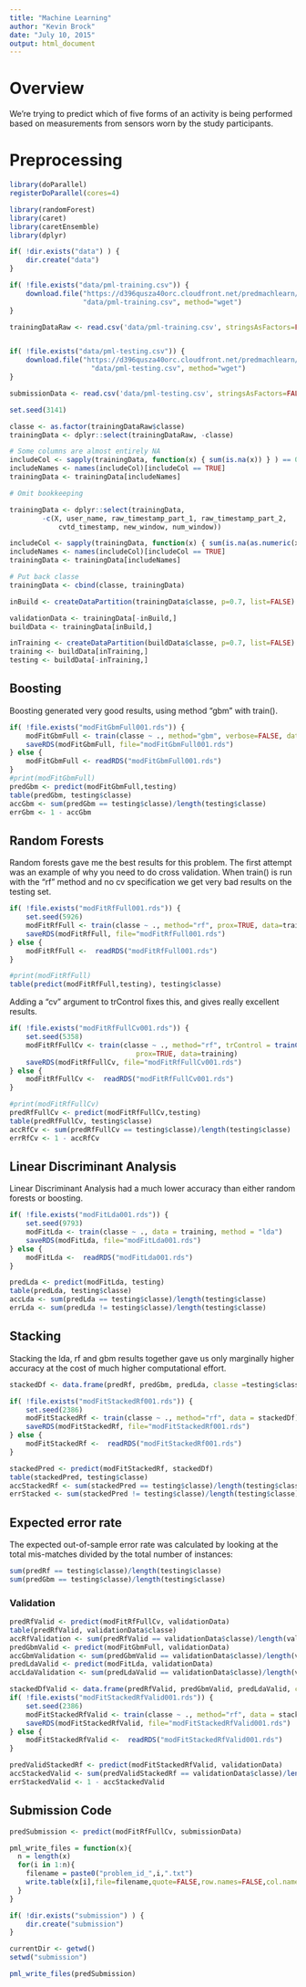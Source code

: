 ```yaml
---
title: "Machine Learning"
author: "Kevin Brock"
date: "July 10, 2015"
output: html_document
---
```


# Overview

We're trying to predict which of five forms of an activity is being performed based on 
measurements from sensors worn by the study participants.

# Preprocessing

```r

library(doParallel)
registerDoParallel(cores=4)

library(randomForest)
library(caret)
library(caretEnsemble)
library(dplyr)

```

```r
if( !dir.exists("data") ) {
    dir.create("data")
}

if( !file.exists("data/pml-training.csv")) {
    download.file("https://d396qusza40orc.cloudfront.net/predmachlearn/pml-training.csv", 
                  "data/pml-training.csv", method="wget")
}

trainingDataRaw <- read.csv('data/pml-training.csv', stringsAsFactors=FALSE)


if( !file.exists("data/pml-testing.csv")) {
    download.file("https://d396qusza40orc.cloudfront.net/predmachlearn/pml-testing.csv", 
                    "data/pml-testing.csv", method="wget")
}

submissionData <- read.csv('data/pml-testing.csv', stringsAsFactors=FALSE)

set.seed(3141)

classe <- as.factor(trainingDataRaw$classe)
trainingData <- dplyr::select(trainingDataRaw, -classe)

# Some columns are almost entirely NA
includeCol <- sapply(trainingData, function(x) { sum(is.na(x)) } ) == 0
includeNames <- names(includeCol)[includeCol == TRUE]
trainingData <- trainingData[includeNames] 

# Omit bookkeeping

trainingData <- dplyr::select(trainingData, 
        -c(X, user_name, raw_timestamp_part_1, raw_timestamp_part_2,
            cvtd_timestamp, new_window, num_window))

includeCol <- sapply(trainingData, function(x) { sum(is.na(as.numeric(x))) }) == 0
includeNames <- names(includeCol)[includeCol == TRUE]
trainingData <- trainingData[includeNames] 

# Put back classe
trainingData <- cbind(classe, trainingData)

inBuild <- createDataPartition(trainingData$classe, p=0.7, list=FALSE)

validationData <- trainingData[-inBuild,]
buildData <- trainingData[inBuild,]

inTraining <- createDataPartition(buildData$classe, p=0.7, list=FALSE)
training <- buildData[inTraining,]
testing <- buildData[-inTraining,]

```

## Boosting

Boosting generated very good results, using method "gbm" with train().

```r
if( !file.exists("modFitGbmFull001.rds")) {
    modFitGbmFull <- train(classe ~ ., method="gbm", verbose=FALSE, data=training)
    saveRDS(modFitGbmFull, file="modFitGbmFull001.rds")
} else {
    modFitGbmFull <- readRDS("modFitGbmFull001.rds")
}
#print(modFitGbmFull)
predGbm <- predict(modFitGbmFull,testing)
table(predGbm, testing$classe)
accGbm <- sum(predGbm == testing$classe)/length(testing$classe)
errGbm <- 1 - accGbm
```

## Random Forests

Random forests gave me the best results for this problem.  The first attempt was 
an example of why you need to do cross validation.  When train() is run with the "rf" method 
and no cv specification we get very bad results on the testing set.

```r
if( !file.exists("modFitRfFull001.rds")) {
    set.seed(5926)
    modFitRfFull <- train(classe ~ ., method="rf", prox=TRUE, data=training)
    saveRDS(modFitRfFull, file="modFitRfFull001.rds")
} else {
    modFitRfFull <-  readRDS("modFitRfFull001.rds")
}

#print(modFitRfFull)
table(predict(modFitRfFull,testing), testing$classe)
```

Adding a "cv" argument to trControl fixes this, and gives really excellent results.

```r
if( !file.exists("modFitRfFullCv001.rds")) {
    set.seed(5358)
    modFitRfFullCv <- train(classe ~ ., method="rf", trControl = trainControl(method="cv"), 
                               prox=TRUE, data=training)
    saveRDS(modFitRfFullCv, file="modFitRfFullCv001.rds")
} else {
    modFitRfFullCv <-  readRDS("modFitRfFullCv001.rds")
}

#print(modFitRfFullCv)
predRfFullCv <- predict(modFitRfFullCv,testing)
table(predRfFullCv, testing$classe)
accRfCv <- sum(predRfFullCv == testing$classe)/length(testing$classe)
errRfCv <- 1 - accRfCv

```

## Linear Discriminant Analysis

Linear Discriminant Analysis had a much lower accuracy than either random forests or 
boosting.  

```r
if( !file.exists("modFitLda001.rds")) {
    set.seed(9793)
    modFitLda <- train(classe ~ ., data = training, method = "lda")
    saveRDS(modFitLda, file="modFitLda001.rds")
} else {
    modFitLda <-  readRDS("modFitLda001.rds")
}

predLda <- predict(modFitLda, testing)
table(predLda, testing$classe)
accLda <- sum(predLda == testing$classe)/length(testing$classe)
errLda <- sum(predLda != testing$classe)/length(testing$classe)

```

## Stacking

Stacking the lda, rf and gbm results together gave us only marginally higher accuracy
at the cost of much higher computational effort.

```r

stackedDf <- data.frame(predRf, predGbm, predLda, classe =testing$classe)

if( !file.exists("modFitStackedRf001.rds")) {
    set.seed(2386)
    modFitStackedRf <- train(classe ~ ., method="rf", data = stackedDf)
    saveRDS(modFitStackedRf, file="modFitStackedRf001.rds")
} else {
    modFitStackedRf <-  readRDS("modFitStackedRf001.rds")
}

stackedPred <- predict(modFitStackedRf, stackedDf)
table(stackedPred, testing$classe)
accStackedRf <- sum(stackedPred == testing$classe)/length(testing$classe)
errStacked <- sum(stackedPred != testing$classe)/length(testing$classe)
```

## Expected error rate

The expected out-of-sample error rate was calculated by looking at the total mis-matches 
divided by the total number of instances:

```r
sum(predRf == testing$classe)/length(testing$classe)
sum(predGbm == testing$classe)/length(testing$classe)
```

### Validation

```r
predRfValid <- predict(modFitRfFullCv, validationData)
table(predRfValid, validationData$classe)
accRfValidation <- sum(predRfValid == validationData$classe)/length(validationData$classe)
predGbmValid <- predict(modFitGbmFull, validationData)
accGbmValidation <- sum(predGbmValid == validationData$classe)/length(validationData$classe)
predLdaValid <- predict(modFitLda, validationData)
accLdaValidation <- sum(predLdaValid == validationData$classe)/length(validationData$classe)

stackedDfValid <- data.frame(predRfValid, predGbmValid, predLdaValid, classe =validationData$classe)
if( !file.exists("modFitStackedRfValid001.rds")) {
    set.seed(2386)
    modFitStackedRfValid <- train(classe ~ ., method="rf", data = stackedDfValid)
    saveRDS(modFitStackedRfValid, file="modFitStackedRfValid001.rds")
} else {
    modFitStackedRfValid <-  readRDS("modFitStackedRfValid001.rds")
}

predValidStackedRf <- predict(modFitStackedRfValid, validationData)
accStackedValid <- sum(predValidStackedRf == validationData$classe)/length(validationData$classe)
errStackedValid <- 1 - accStackedValid 

```

## Submission Code

```r

predSubmission <- predict(modFitRfFullCv, submissionData)

pml_write_files = function(x){
  n = length(x)
  for(i in 1:n){
    filename = paste0("problem_id_",i,".txt")
    write.table(x[i],file=filename,quote=FALSE,row.names=FALSE,col.names=FALSE)
  }
}

if( !dir.exists("submission") ) {
    dir.create("submission")
}

currentDir <- getwd()
setwd("submission")

pml_write_files(predSubmission)



```